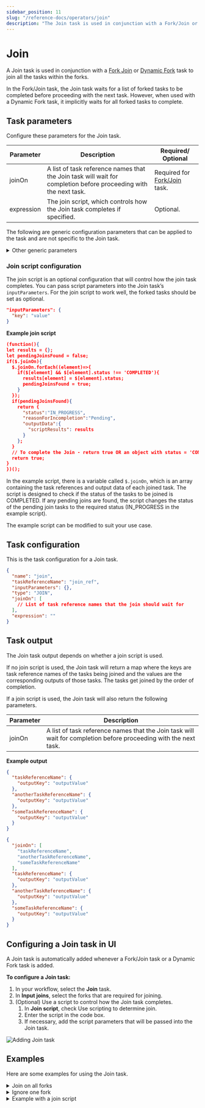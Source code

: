 ```yaml
---
sidebar_position: 11
slug: "/reference-docs/operators/join"
description: "The Join task is used in conjunction with a Fork/Join or Dynamic Fork task to join the forked tasks before proceeding to the next task."
---
```



# Join

A Join task is used in conjunction with a [Fork Join](/reference-docs/operators/fork-join) or [Dynamic Fork](/reference-docs/operators/dynamic-fork) task to join all the tasks within the forks.

In the Fork/Join task, the Join task waits for a list of forked tasks to be completed before proceeding with the next task. However, when used with a Dynamic Fork task, it implicitly waits for all forked tasks to complete.

## Task parameters

Configure these parameters for the Join task.

| Parameter  | Description                                                                                                      | Required/ Optional |
| ---------- | ---------------------------------------------------------------------------------------------------------------- | ------------------ |
| joinOn     | A list of task reference names that the Join task will wait for completion before proceeding with the next task. | Required for [Fork/Join](/content/reference-docs/operators/fork-join) task.          |
| expression | The join script, which controls how the Join task completes if specified.                                        | Optional.          |

The following are generic configuration parameters that can be applied to the task and are not specific to the Join task.

<details>
<summary>Other generic parameters</summary>

Here are other parameters for configuring the task behavior.

| Parameter | Description | Required/ Optional | 
| --------- | ----------- | ----------------- | 
| optional | Whether the task is optional. The default is false. <br/> <br/> If set to true, the workflow continues to the next task even if this task is in progress or fails.| Optional. | 

</details>

### Join script configuration

The join script is an optional configuration that will control how the join task completes. You can pass script parameters into the Join task’s `inputParameters`. For the join script to work well, the forked tasks should be set as optional.

```json
"inputParameters": {
  "key": "value"
}
```

**Example join script**

```json
(function(){
let results = {};
let pendingJoinsFound = false;
if($.joinOn){
  $.joinOn.forEach((element)=>{
    if($[element] && $[element].status !== 'COMPLETED'){
      results[element] = $[element].status;
      pendingJoinsFound = true;
    }
  });
  if(pendingJoinsFound){
    return {
      "status":"IN_PROGRESS",
      "reasonForIncompletion":"Pending",
      "outputData":{
        "scriptResults": results
      }
    };
  }
  // To complete the Join - return true OR an object with status = 'COMPLETED' like above.
  return true;
}
})();
```

In the example script, there is a variable called `$.joinOn`, which is an array containing the task references and output data of each joined task. The script is designed to check if the status of the tasks to be joined is COMPLETED. If any pending joins are found, the script changes the status of the pending join tasks to the required status (IN_PROGRESS in the example script).

The example script can be modified to suit your use case.

## Task configuration

This is the task configuration for a Join task.

```json
{
  "name": "join",
  "taskReferenceName": "join_ref",
  "inputParameters": {},
  "type": "JOIN",
  "joinOn": [
    // List of task reference names that the join should wait for
  ],
  "expression": ""
}
```

## Task output

The Join task output depends on whether a join script is used.

If no join script is used, the Join task will return a map where the keys are task reference names of the tasks being joined and the values are the corresponding outputs of those tasks. The tasks get joined by the order of completion.

If a join script is used, the Join task will also return the following parameters.

| Parameter | Description                                                                                                      |
| --------- | ---------------------------------------------------------------------------------------------------------------- |
| joinOn    | A list of task reference names that the Join task will wait for completion before proceeding with the next task. |

**Example output**

<Tabs>
<TabItem value="no script" label="With no join script">

```json
{
  "taskReferenceName": {
    "outputKey": "outputValue"
  },
  "anotherTaskReferenceName": {
    "outputKey": "outputValue"
  },
  "someTaskReferenceName": {
    "outputKey": "outputValue"
  }
}
```

</TabItem>
<TabItem value="script" label="With join script">

```json
{
  "joinOn": [
    "taskReferenceName",
    "anotherTaskReferenceName",
    "someTaskReferenceName"
  ],
  "taskReferenceName": {
    "outputKey": "outputValue"
  },
  "anotherTaskReferenceName": {
    "outputKey": "outputValue"
  },
  "someTaskReferenceName": {
    "outputKey": "outputValue"
  }
}
```

</TabItem>
</Tabs>

## Configuring a Join task in UI

A Join task is automatically added whenever a Fork/Join task or a Dynamic Fork task is added.

**To configure a Join task:**

1. In your workflow, select the **Join** task.
2. In **Input joins**, select the forks that are required for joining.
3. (Optional) Use a script to control how the Join task completes.
   1. In **Join script**, check Use scripting to determine join.
   2. Enter the script in the code box.
   3. If necessary, add the script parameters that will be passed into the Join task.

<p><img src="/content/img/ui-guide-join-task.png" alt="Adding Join task" /></p>

## Examples

Here are some examples for using the Join task.

<details>
<summary>Join on all forks</summary>
<p>

In this example, the Join task waits for all forks to complete. The task will wait for the completion of `my_task_ref_1` and `my_task_ref_2` as specified by the `joinOn` attribute.

```json
// Join task configuration

{
  "name": "join_task",
  "taskReferenceName": "my_join_task_ref",
  "type": "JOIN",
  "joinOn": ["my_task_ref_1", "my_task_ref_2"]
}
```

</p>
</details>

<details>
<summary>Ignore one fork</summary>
<p>

In this example, the Fork task spawns three tasks, an email_notification task, an sms_notification task, and a http_notification task. Email and SMS are usually the best-effort delivery systems. However, in the case of an HTTP-based notification, you get a return code, and you can retry until it succeeds or eventually give up.

When you set up a notification workflow, you may decide to continue after sending an email and SMS notification. In that case, you can choose to joinOn those specific tasks only. Meanwhile, the http_notification task will continue to execute but will not block the rest of the workflow from proceeding.

```json
// task configurations

[
  {
    "name": "fork_join",
    "taskReferenceName": "my_fork_join_ref",
    "type": "FORK_JOIN",
    "forkTasks": [
      [
        {
          "name": "email_notification",
          "taskReferenceName": "email_notification_ref",
          "type": "SIMPLE"
        }
      ],
      [
        {
          "name": "sms_notification",
          "taskReferenceName": "sms_notification_ref",
          "type": "SIMPLE"
        }
      ],
      [
        {
          "name": "http_notification",
          "taskReferenceName": "http_notification_ref",
          "type": "SIMPLE"
        }
      ]
    ]
  },
  {
    "name": "notification_join",
    "taskReferenceName": "notification_join_ref",
    "type": "JOIN",
    "joinOn": ["email_notification_ref", "sms_notification_ref"]
  }
]
```

This is the output of notification_join. The output is a map, where the keys are the reference names of tasks being joined and the corresponding values are the outputs of those tasks.

```json
// Join task output

{
  "email_notification_ref": {
    "email_sent_at": "2021-11-06T07:37:17+0000",
    "email_sent_to": "test@example.com"
  },
  "sms_notification_ref": {
    "sms_sent_at": "2021-11-06T07:37:17+0129",
    "sms_sent_to": "+1-xxx-xxx-xxxx"
  }
}
```

</p>
</details>

<details>
<summary>Example with a join script</summary>

Consider a Fork/Join task with two forks, each containing a sub-workflow.

<p align="center"><img src="/content/img/join-task-example-using-script.png" alt="Join task example" width="70%"
                       height="auto"/></p>

Both forked tasks are marked as optional and the Join task is joined using the following join script.

```javascript
(function () {
  let results = {};
  let pendingJoinsFound = false;
  if ($.joinOn) {
    $.joinOn.forEach((element) => {
      if ($[element] && $[element].status !== "COMPLETED") {
        results[element] = $[element].status;
        pendingJoinsFound = true;
      }
    });
    if (pendingJoinsFound) {
      return {
        status: "IN_PROGRESS",
        reasonForIncompletion: "Pending",
        outputData: {
          scriptResults: results,
        },
      };
    }
    return true; // To complete the join, return true OR an object with status = 'COMPLETED' like above.
  }
})();
```

This script ensures that the Join task is completed only if all the forks are completed. If any pending joins are found, the script will return the Join task status to IN_PROGRESS. Only after the forked tasks are completed, then the script will complete the Join task.

If the workflow is run, you can see that the join has not been completed and is waiting for the second fork to complete. Based on the script, the join task will remain in the in-progress state until the pending joins are completed.

<p align="center"><img src="/content/img/join-task-in-progress-state.png" alt="Join task not completed and returned to in progress state" width="80%"
                       height="auto"/></p>

The join task is completed after the issue with the second forked task is fixed.

<p align="center"><img src="/content/img/join-task-completed-state.png" alt="Join task completed" width="60%"
                       height="auto"/></p>

</details>
